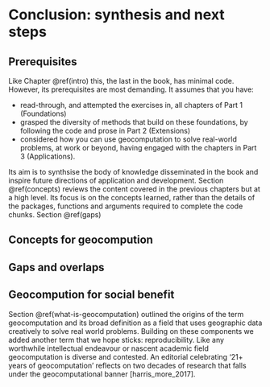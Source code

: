 # Conclusion: synthesis and next steps

## Prerequisites {-}

Like Chapter \@ref(intro) this, the last in the book, has minimal code.
However, its prerequisites are most demanding.
It assumes that you have:

- read-through, and attempted the exercises in, all chapters of Part 1 (Foundations)
- grasped the diversity of methods that build on these foundations, by following the code and prose in Part 2 (Extensions)
- considered how you can use geocomputation to solve real-world problems, at work or beyond, having engaged with the chapters in Part 3 (Applications).

Its aim is to synthsise the body of knowledge disseminated in the book and inspire future directions of application and development.
Section \@ref(concepts) reviews the content covered in the previous chapters but at a high level.
Its focus is on the concepts learned, rather than the details of the packages, functions and arguments required to complete the code chunks.
Section \@ref(gaps) 

## Concepts for geocompution

## Gaps and overlaps

## Geocompution for social benefit

Section \@ref(what-is-geocomputation) outlined the origins of the term geocomputation and its broad definition as a field that uses geographic data creatively to solve real world problems.
Building on these components we added another term that we hope sticks: reproducibility.
Like any worthwhile intellectual endeavour or nascent academic field geocomputation is diverse and contested.
An editorial celebrating '21+ years of geocomputation' reflects on two decades of research that falls under the geocomputational banner [harris_more_2017].

